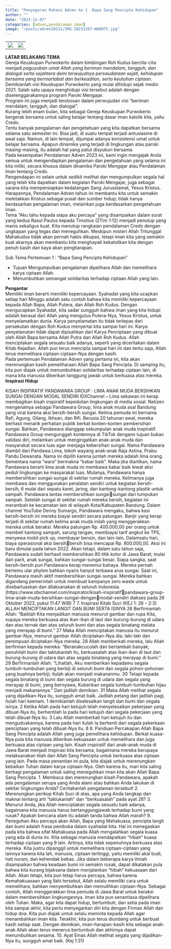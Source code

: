 ```yaml
---
title: "Penyegaran Rohani Adven ke 1 -Bapa Sang Pencipta Kehidupan"
author: ""
date: "2023-12-07"
categories: [adven,pendalaman iman]
image: "/posts/adven20231/IMG-20231207-WA0075.jpg"
---
```


+------------------------------------------------+------------------------------------------------+
| ![](/posts/adven20231/IMG-20231207-WA0074.jpg) | ![](/posts/adven20231/IMG-20231207-WA0069.jpg) |
+------------------------------------------------+------------------------------------------------+
**LATAR BELAKANG TEMA**\
Gereja Keuskupan Purwokerto dalam bimbingan Roh Kudus bercita-cita menjadi *paguyuban umat Allah yang beriman mendalam, tangguh, dan dialogal serta sejahtera demi terwujudnya persaudaraan sejati, kehidupan bersama yang bermartabat dan berkeadilan, serta keutuhan ciptaan*. Demikianlah visi Keuskupan Purwokerto yang mulai dihidupi sejak medio 2021. Salah satu upaya menghidupi visi tersebut adalah dengan diselenggarakannya program Paroki Mengajar.\
Program ini juga menjadi terobosan dalam perwujudan visi “beriman mendalam, tangguh, dan dialogal”.\
Kurang lebih enam bulan, kita sebagai Gereja Keuskupan Purwokerto bergerak bersama untuk saling belajar tentang dasar iman katolik kita, yaitu Credo.\
Tentu banyak pengalaman dan pengetahuan yang kita dapatkan bersama selama satu semester ini. Bisa jadi, di suatu tempat terjadi antusiasme di awal saja. Namun, di lain tempat, dijumpai adanya konsistensi umat untuk belajar bersama. Apapun dinamika yang terjadi di lingkungan atau paroki masing-masing, itu adalah hal yang patut disyukuri bersama.\
Pada kesempatan Pendalaman Adven 2023 ini, kami ingin mengajak Anda semua untuk mengendapkan pengalaman dan pengetahuan yang selama ini kita miliki, secara khusus dalam dinamika Paroki Mengajar atau Pendalaman Iman tentang Credo.\
Pengendapan ini selain untuk sedikit melihat dan mengumpulkan segala hal yang telah kita dapatkan dalam kegiatan Paroki Mengajar, juga sebagai sarana kita mempersiapkan kedatangan Sang Juruselamat, Yesus Kristus.\
Harapannya, Pendalaman Adven tahun ini membantu kita untuk semakin meletakkan Kristus sebagai pusat dan sumber hidup; tidak hanya berdasarkan pengalaman iman, melainkan juga berdasarkan pengetahuan iman.\
Tema “Aku tahu kepada siapa aku percaya” yang disampaikan dalam surat yang kedua Rasul Paulus kepada Timotius (2Tim 1:12) menjadi penutup yang manis sekaligus kuat. Kita menutup rangkaian pendalaman Credo dengan ungkapan yang tegas dan meneguhkan. Meskipun misteri Allah Tritunggal Mahakudus tidak akan pernah habis dikupas, tetapi iman kita yang semakin kuat akarnya akan membantu kita menghayati kekatolikan kita dengan penuh kasih dan kaya akan pengharapan.

Sub Tema Pertemuan 1 : “Bapa Sang Pencipta Kehidupan”

-   Tujuan Mengumpulkan pengalaman dipelihara Allah dan memelihara karya ciptaan Allah.
-   Menumbuhkan semangat solidaritas terhadap ciptaan Allah yang lain.

**Pengantar**\
Memiliki iman berarti memiliki kepercayaan. Syahadat yang kita ucapkan setiap hari Minggu adalah satu contoh bahwa kita memiliki kepercayaan kepada Allah Bapa, Allah Putera, dan Allah Roh Kudus. Dengan mengucapkan Syahadat, kita sadar sungguh bahwa iman yang kita hidupi adalah berasal dari Allah yang mengutus Putera-Nya, Yesus Kristus, untuk menyelamatkan dunia. Karya penyelamatan itu tidak terlepas dari persekutan dengan Roh Kudus menyertai kita sampai hari ini. Karya penyelamatan tidak dapat dipisahkan dari Karya Penciptaan yang dibuat oleh Allah Bapa bersama Allah Putra dan Allah Roh Kudus. Allah menciptakan segala sesuatu baik adanya, seperti yang diceritakan dalam Kitab Kejadian. Allah pun terus mencipta sampai hari ini dan tentu saja, Allah terus memelihara ciptaan-ciptaan-Nya dengan kasih.\
Pada pertemuan Pendalaman Adven yang pertama ini, kita akan merenungkan kasih pemeliharaan Allah Bapa Sang Pencipta. Di samping itu, kita pun diajak untuk menumbuhkan solidaritas terhadap ciptaan lain, di mana kita manusia diberikan tanggung jawab untuk berkuasa atas mereka.\
**Inspirasi Hidup**\

KISAH INSPIRATIF PANDAWARA GROUP : LIMA ANAK MUDA BERSIHKAN SUNGAI DENGAN MODAL SENDIRI IDXChannel – Lima sekawan ini kerap membagikan kisah inspiratif kepedulian lingkungan di media sosial. Netizen mengenalnya sebagai Pandawara Group, lima anak muda asal Bandung yang viral karena aksi bersih-bersih sungai. Kelima pemuda ini bernama Rafi, Agung, Gilang, Ikhsan, dan Rifi. Berusia 20 tahunan awal, mereka berhasil menarik perhatian publik berkat konten-konten pembersihan sungai. Bahkan, Pandawara dianggap sekumpulan anak muda inspiratif. Pandawara Group mengunggah kontennya di TikTok dengann tujuan bukan validasi diri, melainkan untuk mengingatkan anak-anak muda dan masyarakat secara luas agar menjaga kebersihan sungai. Nama Pandawara diambil dari Pandawa Lima, tokoh wayang anak-anak Raja Astina, Prabu Pandu Dewanata. Nama ini dipilih karena jumlah mereka adalah lima orang. Sementara nama “wara” bermakna “kabar baik”. Maka jika diartikan, nama Pandawara berarti lima anak muda ini membawa kabar baik lewat aksi peduli lingkungan ke masyarakat luas. Mulanya, Pandawara hanya membersihkan sungai-sungai di sekitar rumah mereka. Kelimanya juga membawa dan menggunakan peralatan sendiri untuk kegiatan bersih-bersih, 6 mulai dari sepatu karet, jaring, dan kantong-kantong plastik untuk sampah. Pandawara lantas membersihkan sungaisungai dari tumpukan sampah. Setelah sungai di sekitar rumah mereka bersih, kegiatan ini merambah ke kecamatan lain di wilayah Kota/Kabupaten Bandung. Dalam channel YouTube Denny Sumargo, Pandawara mengaku, bahwa kasi bersih-bersih ini mereka biayai sendiri secara patungan. Banjir yang kerap terjadi di sekitar rumah kelima anak muda inilah yang menggerakkan mereka untuk beraksi. Mereka patungan Rp. 400.000,00 per orang untuk membeli kantong sampah, sarung tangan, membiayai tarif angkut ke TPS, menyewa mobil pick up, membayar bensin, dan lain-lain. Dalamsatu hari, biaya operasional aksi bersihbersih bisa mencapai Rp. 800.000,00. Aksi ini baru dimulai pada tahun 2022. Akan tetapi, dalam satu tahun saja, Pandawara sudah berhasil membersihkan 80 titik kotor di Jawa Barat; mulai dari parit, anak sungai, bahkan sungai-sungai besar. Siapa sangka, saat bersih-bersih pun Pandawara kerap menemui bahaya. Mereka pernah bertemu ular phyton bahkan nyaris hanyut terbawa arus sungai. Saat ini, Pandawara masih aktif membersihkan sungai-sungai. Mereka bahkan digandeng pemerintah untuk membuat kampanye zero waste untuk disebarluaskan dan dilaksanakan di seluruh Indonesia. (https://www.idxchannel.com/inspirator/kisah-inspiratifpandawara-group-lima-anak-muda-bersihkan-sungai-denganmodal-sendiri diakses pada 26 Oktober 2023, pukul 11:47 WIB) 7 7. Inspirasi Kitab Suci (KEJ 1: 26 – 2:3) ALLAH MENCIPTAKAN LANGIT DAN BUMI SERTA ISINYA 26 Berfirmanlah Allah: “Baiklah Kita menjadikan manusia menurut gambar dan rupa Kita, supaya mereka berkuasa atas ikan-ikan di laut dan burung-burung di udara dan atas ternak dan atas seluruh bumi dan atas segala binatang melata yang merayap di bumi.” 27 Maka Allah menciptakan manusia itu menurut gambar-Nya, menurut gambar Allah diciptakan-Nya dia; laki-laki dan perempuan diciptakan-Nya mereka. 28 Allah memberkati mereka, lalu Allah berfirman kepada mereka: “Beranakcuculah dan bertambah banyak; penuhilah bumi dan taklukanlah itu, berkuasalah atas ikan-ikan di laut dan burung-burung di udara dan atas segala binatang yang merayap di bumi.” 29 Berfirmanlah Allah: “Lihatlah, Aku memberikan kepadamu segala tumbuh-tumbuhan yang berbiji di seluruh bumi dan segala pohon-pohonan yang buahnya berbiji; itulah akan menjadi makananmu. 30 Tetapi kepada segala binatang di bumi dan segala burung di udara dan segala yang merayap di bumi, yang bernyawa, Kuberikan segala tumbuh-tumbuhan hijau menjadi makanannya.” Dan jadilah demikian. 31 Maka Allah melihat segala yang dijadikan-Nya itu, sungguh amat baik. Jadilah petang dan jadilah pagi, itulah hari keenam. 1 demikianlah diselesaikan langit dan bumi dan segala isinya. 2 Ketika Allah pada hari ketujuh telah menyelesaikan pekerjaan yang dibuat-Nya itu, berhentilah Ia pada hari ketujuh dari segala pekerjaan yang telah dibuat-Nya itu. 3 Lalu Allah memberkati hari ketujuh itu dan menguduskannya, karena pada hari itulah Ia berhenti dari segala pekerkaan penciptaan yang telah dibuat-Nya itu. 8 8. Panduan Percakapan Allah Bapa Sang Pencipta adalah Allah yang juga pemelihara kehidupan. Berkat kuasa-Nya pula kita manusia diberikan kekuasaan untuk memelihara dan juga berkuasa atas ciptaan yang lain. Kisah inspiratif dari anak-anak muda di Jawa Barat menjadi inspirasi kita bersama, bagaimana mereka berupaya melaksanakan titah dari Allah Sang Pencipta untuk berkuasa atas ciptaan yang lain. Pada masa penantian ini pula, kita diajak untuk merenungkan kebaikan Tuhan dalam karya ciptaan-Nya. Oleh karena itu, mari kita saling berbagi pengalaman untuk saling meneguhkan iman kita akan Allah Bapa Sang Pencipta. 1. Membaca dan merenungkan kisah Pandawara, apakah ada pengalaman serupa yang Anda alami atau bahkan Anda lakukan di sekitar lingkungan Anda? Ceritakanlah pengalaman tersebut! 2. Merenungkan perikop Kitab Suci di atas, apa yang Anda tangkap dan maknai tentang arti “taklukanlah” dan “berkuasalah” pada ayat 28? 3. Menurut Anda, jika Allah menciptakan segala sesuatu baik adanya, bagaimana kita manusia harus bertanggungjawab terhadap bumi yang rusak? Apakah bencana alam itu adalah tanda bahwa Allah marah? 9. Peneguhan Aku percaya akan Allah, Bapa yang Mahakuasa, pencipta langit dan bumi adalah frasa pembuka dalam syahadat kita. Hal ini menegaskan pada kita bahwa sifat Mahakuasa pada Allah mengalahkan segala kuasa yang ada di dunia ini. Kita sebagai manusia mendapatkan “hibah” kuasa terhadap ciptaan yang 9 lain. Artinya, kita tidak sepenuhnya berkuasa atas mereka. Kita justru dipanggil untuk memelihara ciptaan-ciptaan yang lainnya karena kita lah, manusia, ciptaan tertinggi, yaitu memiliki akal budi, hati nurani, dan kehendak bebas. Jika dalam beberapa karya ilmiah disampaikan bahwa keadaan bumi ini semakin rusak, dapat dikatakan pula bahwa kita kurang bijaksana dalam menjalankan “hibah” kekuasaan dari Allah. Akan tetapi, kita pun tetap harus percaya, bahwa karena Kemahakuasaan yang Ilahi tersebut, Allah selalu memiliki cara untuk memelihara, bahkan menyembuhkan dan memulihkan ciptaan-Nya. Sebagai contoh, Allah menggerakkan lima pemuda di Jawa Barat untuk beraksi dalam membersihkan lingkungannya. Iman kita pun senantiasa dipelihara oleh Tuhan. Maka, agar kita dapat hidup, bertumbuh, dan setia pada iman kita sampai akhir, kita perlu menyegarkan diri kita dengan Firman Allah dan hidup doa. Kita pun diajak untuk selalu meminta kepada Allah agar menambahkan iman kita. Terakhir, kita pun terus diundang untuk berbuat kasih setiap saat. Dengan demikian, iman-harapan-kasih kita sebagai anak-anak Allah akan terus menerus bertumbuh dan akhirnya dapat menumbuhkan sesama. 10. Ayat Emas Allah melihat segala yang dijadikan-Nya itu, sungguh amat baik. (Kej 1:31)
